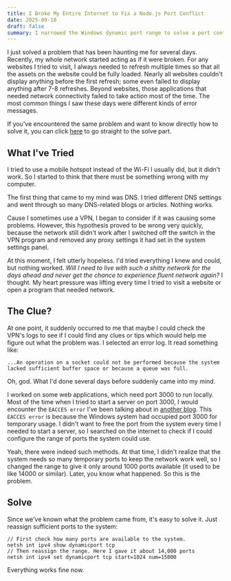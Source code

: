 ```yaml
---
title: I Broke My Entire Internet to Fix a Node.js Port Conflict
date: 2025-09-10
draft: false
summary: I narrowed the Windows dynamic port range to solve a port conflict and unknowingly created a system-wide network crisis. Learn how this misconfiguration caused 'buffer space' errors, stalled connections, and how I finally fixed my entire internet.
---
```


I just solved a problem that has been haunting me for several days. Recently, my whole network started acting as if it were broken. For any websites I tried to visit, I always needed to refresh multiple times so that all the assets on the website could be fully loaded. Nearly all websites couldn't display anything before the first refresh; some even failed to display anything after 7-8 refreshes. Beyond websites, those applications that needed network connectivity failed to take action most of the time. The most common things I saw these days were different kinds of error messages.

If you've encountered the same problem and want to know directly how to solve it, you can click [here](#Solve) to go straight to the solve part.

## What I've Tried

I tried to use a mobile hotspot instead of the Wi-Fi I usually did, but it didn't work. So I started to think that there must be something wrong with my computer.

The first thing that came to my mind was DNS. I tried different DNS settings and went through so many DNS-related blogs or articles. Nothing works.

Cause I sometimes use a VPN, I began to consider if it was causing some problems. However, this hypothesis proved to be wrong very quickly, because the network still didn't work after I switched off the switch in the VPN program and removed any proxy settings it had set in the system settings panel.

At this moment, I felt utterly hopeless. I'd tried everything I knew and could, but nothing worked. *Will I need to live with such a shitty network for the days ahead and never get the chance to experience fluent network again?* I thought. My heart pressure was lifting every time I tried to visit a website or open a program that needed network.

## The Clue?

At one point, it suddenly occurred to me that maybe I could check the VPN's logs to see if I could find any clues or tips which would help me figure out what the problem was. I selected an error log. It read something like:

```
...An operation on a socket could not be performed because the system lacked sufficient buffer space or because a queue was full.
```

Oh, god. What I'd done several days before suddenly came into my mind.

I worked on some web applications, which need port 3000 to run locally. Most of the time when I tried to start a server on port 3000, I would encounter the `EACCES error` I've been talking about in [another blog](/blog/node.js/node-js-eacces-error-when-listening-on-some-ports/). This `EACCES error` is because the Windows system had occupied port 3000 for temporary usage. I didn't want to free the port from the system every time I needed to start a server, so I searched on the internet to check if I could configure the range of ports the system could use.

Yeah, there were indeed such methods. At that time, I didn't realize that the system needs so many temporary ports to keep the network work well, so I changed the range to give it only around 1000 ports available (it used to be like 14000 or similar). Later, you know what happened. So this is the problem.

## Solve

Since we've known what the problem came from, it's easy to solve it. Just reassign sufficient ports to the system:

```
// First check how many ports are available to the system.
netsh int ipv4 show dynamicport tcp
// Then reassign the range. Here I gave it about 14,000 ports
netsh int ipv4 set dynamicport tcp start=1024 num=15000
```

Everything works fine now.